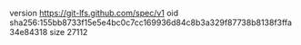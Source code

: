 version https://git-lfs.github.com/spec/v1
oid sha256:155bb8733f15e5e4bc0c7cc169936d84c8b3a329f87738b8138f3ffa34e84318
size 27112
